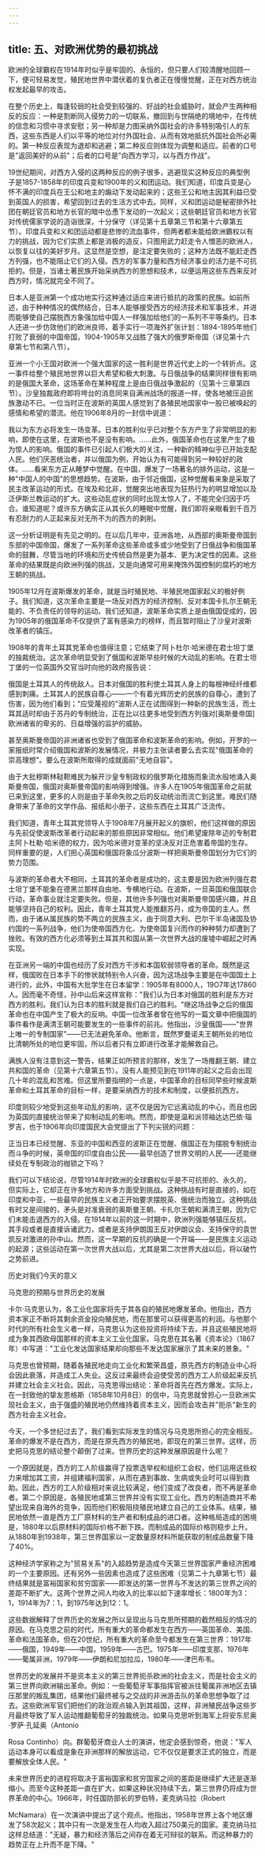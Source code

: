 ```yaml
---
---
---
```

title: 五、对欧洲优势的最初挑战
---



欧洲的全球霸权在1914年时似乎是牢固的、永恒的，但只要人们较清醒地回顾一下，便可轻易发觉，殖民地世界中潜伏着的复仇者正在慢慢觉醒，正在对西方统治权发起最早的攻击。

在整个历史上，每逢较弱的社会受到较强的、好战的社会威胁时，就会产生两种相反的反应：一种是割断同入侵势力的一切联系，撤回到与世隔绝的境地中，在传统的信念和习惯中寻求安慰；另一种却是力图采纳外国社会的许多特别吸引人的东西，这些东西是人们以平等的地位对付外国社会、从而有效地抵抗外国社会所必需的。第一种反应表现为退却和逃避；第二种反应则体现为调整和适应。前者的口号是"返回美好的从前"；后者的口号是"向西方学习，以与西方作战"。

19世纪期间，对西方入侵的这两种反应的例子很多，逃避现实这种反应的典型例子是1857-1858年的印度兵变和1900年的义和团运动。我们知道，印度兵变是心怀不满的印度兵在王公和地主的煽动下发动起来的；这些王公和地主因其利益已受到英国人的损害，希望回到过去的生活方式中去。同样，义和团运动是秘密排外社团在朝廷官员和地方长官的暗中怂恿下发动的一次起义；这些朝廷官员和地方长官对传统儒家学说的造诣很深，十分保守（详见第十五章第三节和第十六章第五节）。印度兵变和义和团运动都是悲惨的流血事件，但两者都未能给欧洲霸权以有力的挑战，因为它们实质上都是消极的造反，只图用武力赶走令人憎恶的欧洲人，以恢复以往的美好岁月。这显然是空想，是注定要失败的；这种方法既不能赶走西方列强，也不能阻止它们的入侵。西方的军事力量和西方经济事业的活力是不可抗拒的。但是，当诸土著民族开始采纳西方的思想和技术，以便运用这些东西来反对西方时，情况就完全不同了。

日本人是亚洲第一个成功地实行这种通过适应来进行抵抗的政策的民族。如前所述，由于种种情况的偶然结合，日本人能够接受西方的经济技术和军事技术，并进而能够使自己摆脱西方象强加给中国人一样强加给他们的一系列不平等条约。日本人还进一步仿效他们的欧洲良师，着手实行一项海外扩张计划：1894-1895年他们打败了衰弱的中国帝国，1904-1905年又战胜了强大的俄罗斯帝国（详见第十六章第七节和第八节）。

亚洲一个小王国对欧洲一个强大国家的这一胜利是世界近代史上的一个转折点。这一事件给整个殖民地世界以巨大希望和极大刺激。与日俄战争的结果同样很有影响的是俄国大革命，这场革命在某种程度上是由日俄战争激起的（见第十三章第四节）。沙皇独裁政府即将垮台的消息同来自满洲战场的报道一样，使各地被压迫民族激动不已。一位当时正在波斯的英国人感觉到了各殖民地国家中一股已被唤起的感情和希望的潜流。他在1906年8月的一封信中说道：

我以为东方必将发生一场变革。日本的胜利似乎已对整个东方产生了非常明显的影响，即使在这里，在波斯也不是没有影响。……此外，俄国革命也在这里产生了极为惊人的影响。俄国的事件已引起人们极大的关注，一种新的精神似乎已开始支配人民。他们厌恶统治者，并以俄国为例，开始认为有可能得到另一种较好的政体。……看来东方正从睡梦中觉醒。在中国，爆发了一场著名的排外运动，这是一种"中国人的中国"的思想趋势。在波斯，由于邻近俄国，这种觉醒看来象是采取了民主改革运动的形式。在埃及和北非，觉醒突出地表现为狂热行为的明显增加以及泛伊斯兰教运动的扩大。这些动乱症状的同时出现太惊人了，不能完全归因于巧合。谁知道呢？或许东方确实正从其长久的睡眠中觉醒，我们即将亲眼看到千百万有忍耐力的人正起来反对无所不为的西方的剥削。

这一分析证明是有先见之明的。在以后几年中，亚洲各地，从西部的奥斯曼帝国到东部的中国帝国，爆发了一系列革命这些革命或多或少地受到了日俄战争和俄国革命的鼓舞，尽管当地的环境和历史传统自然是更为基本、更为决定性的因素。这些革命的结果既是向欧洲列强的挑战，又是向通常可用来掩饰外国控制的腐朽的地方王朝的挑战。

1905年12月在波斯爆发的革命，就是当时殖民地、半殖民地国家起义的极好例子。我们知道，这次革命主要是一场反对西方的经济控制、反对本国卡扎尔王朝无能的、不负责任的领导的运动。我们还知道，波斯革命实质上是由俄国促成的，因为1905年的俄国革命不仅提供了富有感染力的榜样，而且暂时阻止了沙皇对波斯改革者的镇压。

1908年的青年土耳其党革命也值得注意；它结束了阿卜杜尔·哈米德在君士坦丁堡的独裁统治。这次革命明显受到了俄国和波斯早些时候的大动乱的影响。在君士坦丁堡的一位英国外交官当时向他的政府报告说：

俄国是土耳其人的传统敌人。日本对俄国的胜利使土耳其人身上的每根神经纤维都感到刺痛。土耳其人的民族自尊心——一个有着光辉历史的民族的自尊心，遭到了伤害，因为他们看到；"应受蔑视的"波斯人正在试图得到一种新的民族生活，而土耳其适时却由于苏丹的专制统治，正在比以往更多地受到西方列强对[奥斯曼帝国]欧洲诸省的卑劣的、日益增强的监护的威胁。

甚至奥斯曼帝国的非洲诸省也受到了俄国革命和波斯革命的影响。例如，开罗的一家报纸时常介绍俄国和波斯的发展情况，并极力主张读者要么去实现"俄国革命的崇高理想"。要么在波斯所取得的成就面前"无地自容"。

由于大批穆斯林鞑靼难民为躲开沙皇专制政权的俄罗斯化措施而象流水般地涌入奥斯曼帝国，俄国对奥斯曼帝国的影响得到增强。许多人在1905年俄国革命之前就已来到这里，更多的人则是由于革命失败之后的反动统治而流亡到这里。难民们随身带来了革命的文学作品、报纸和小册子，这些东西在土耳其广泛流传。

我们知道，青年土耳其党领导人于1908年7月展开起义的旗帜，他们这样做的原因与先前促使波斯改革者行动起来的那些原因非常相似。他们希望废除年迈的专制君主阿卜杜勒·哈米德的权力，因为哈米德对变革的坚决反对正危害着帝国的生存。同样重要的是，人们担心英国和俄国将象瓜分波斯一样把奥斯曼帝国划分为它们的势力范围。

与波斯的革命者大不相同，土耳其的革命者是成功的，这主要是因为欧洲列强在君士坦丁堡不能象在德黑兰那样自由地、专横地行动。在波斯，一旦英国和俄国联合行动，革命事业就注定要失败。但是，其他许多列强也对奥斯曼帝国感兴趣，并且能够坚持自己的权利。因此，青年土耳其党人能推翻苏丹，成为帝国的主人。然而，由于诸从属民族的势不两立的民族主义，由于同意大利、巴尔干半岛诸国及协约国的一系列战争，他们为使帝国西方化、为使帝国复兴而作的种种努力却遭到了挫败。有效的西方化必须等到土耳其共和国从第一次世界大战的废墟中崛起之时再实现。

在亚洲另一端的中国也经历了反对西方干涉和本国软弱领导者的革命。既然是这样，俄国败在日本手下的惨状就特别令人兴奋，因为这场战争主要是在中国国土上进行的，此外，中国有大批学生在日本留学：1905年有8000人，19O7年达17860人。因而毫不奇怪，孙中山后来这样宣称："我们认为日本对俄国的胜利是东方对西方的胜利。我们认为日本的胜利就是我们自己的胜利。"继这场战争之后的俄国革命也在中国产生了极大的反响。中国一位改革者曾在他写的一篇文章中把俄国的事件看作是满清王朝可能要发生的一些事件的前兆。他指出，沙皇俄国——"世界上唯一的专制国家"——已无法避免革命。他断言，既然罗曼诺夫王朝所处的地位比清朝所处的地位更牢固，所以后者只有立即进行改革才能解救自己。

满族人没有注意到这一警告，结果正如所预言的那样，发生了一场推翻王朝、建立共和国的革命（见第十六章第五节）。没有人能预见到在1911年的起义之后会出现几十年的混乱和苦难。但这里所要指明的一点是，中国革命的目标同早些时候波斯革命和土耳其革命的目标一样，是要采纳西方的技术和制度，以便抵抗西方。

印度则较少地受到这些年动乱的影响，这不仅是因为它远离动乱的中心，而且也因为英国的直接统治带来了抑制动乱的影响。然而，即使是温和派领袖达达巴依·瑙罗吉，也于1906年向印度国民大会党提出了下列尖锐的问题：

正当日本已经觉醒、东亚的中国和西亚的波斯正在觉醒、俄国正在为摆脱专制统治而斗争的时候，英帝国的印度自由公民——最早创造了世界文明的人民——还能继续处在专制政治的枷锁之下吗？

我们可以下结论说，尽管1914年时欧洲的全球霸权似乎是不可抗拒的、永久的，但实际上，它却正在许多地方和许多方面受到挑战。这种挑战有时是直接的，如在印度和中亚，一些最早的民族主义者正开始要求摆脱英、俄统治而独立。这种挑战有时又是间接的，矛头是对准衰弱的奥斯曼王朝、卡扎尔王朝和满清王朝，因为它们未能击退西方的入侵。在1914年以前的这一时期中，欧洲列强能够镇压反抗，其手段或者是直接诉诸武力，或者是支持伊朗国王反对伊朗议会、支持保守的袁世凯反对激进的孙中山。然而，这一早期的反抗的确是一个开端——是民族主义运动的起源；这些运动在第一次世界大战以后，尤其是第二次世界大战以后，将以破竹之势前进。

历史对我们今天的意义

马克思的预期与世界历史的发展

卡尔·马克思认为，各工业化国家将先于其各自的殖民地爆发革命。他指出，西方资本家正不断将其剩余资金投向殖民地，而在那里可以获得更高的利润。与他那个时代的所有社会生义者一样，马克思认为这些投资将持续下去，并且这些殖民地将成为象其西欧母国那样的资本主义工业化国家。马克思在其名著《资本论》（1867年）中写道："工业化发达国家结果却向那些不发达国家展示了其未来的景象。"

马克思也曾预期，随着各殖民地走向工业化和繁荣昌盛，原先西方的制造业中心将会因此衰落，并造成工人失业。这反过来最终会迫使受苦的西方工人阶级起来反抗并建立社会主义社会。因此，马克思得出结论：革命将首先在西方爆发。实际上，在一封致他的挚友恩格斯（1858年10月8日）的信中，马克思就曾担心一旦欧洲实现社会主义，由于强盛的殖民地仍然维持着资本主义，因而会攻击并"扼杀"新生的西方社会主义社会。

今天，一个多世纪过去了，我们看到实际发生的情况与马克思所担心的完全相反。革命的爆发不是在西方，而是在原先西方的殖民地，即现在的第三世界。这样，历史把马克思的结论整个颠倒了过来。世界历史的这种发展原因是什么呢？

一个原因就是，西方的工人阶级赢得了投票选举权和组织工会权，他们运用这些权力来增加其工资，并组建福利国家，从而在遇到事故、生病或失业时可以得到救助。因此，西方的工人阶级相对来说比较满足，他们变成了改良者，而不再是革命者。第二个原因是，各殖民地或第三世界并没有实现工业化。西方的制造商并不希望出现来自海外的竞争，因而他们积极阻挠殖民地建立自己的工业体系。结果，殖民地依然一直是西方工厂原材料的生产者和制成品的进口者。这种格局造成的困境是，1880年以后原材料的国际价格不断下跌。而制成品的国际价格则稳步上升。从1880年到1938年，第三世界国家以一定数量原材料所能获取的制成品数量下降了40%。

这种经济学家称之为"贸易关系"的入超趋势是造成今天第三世界国家严重经济困难的一个主要原因。还有另外一些因素也造成了这些困难（见第二十九章第七节）最终结果就是富裕国家和贫穷国家——即发达的第一世界与不发达的第三世界之间的差距不断扩大。这两个世界之间人均收入的比率以如下速率增长：1800年为3：1，1914年为7：1，到1975年达到12：1。

这些数据解释了世界历史的发展之所以呈现出与马克思所预期的截然相反的情况的原因。在马克思之前的时代，所有重大的革命都发生在西方——英国革命、美国、革命和法国革命。但在20世纪，所有重大的革命至今都发生在第三世界：1917年——俄国，1949年——中国，1959年——古巴。1975年——印度支那，1976年——葡属非洲，1979年——伊朗和尼加拉瓜，1980年——津巴布韦。

世界历史的发展并不是资本主义的第三世界扼杀欧洲的社会主义，而是社会主义的第三世界向欧洲输出革命。例如：一些葡萄牙军事指挥官被派往葡属非洲地区去镇压那里的叛乱集团，结果他们最终被与之交战的非洲游击队的革命思想争取了过去。这些欧洲军官们把他们的政治观点输入到其祖国，这样，非洲殖民战争这些岁月最终导致了军人运动推翻葡萄牙的独裁统治。如果马克思听到海军上将安东尼奥·罗萨·孔延奥（Antonio

Rosa Continho）向。群葡萄牙商业人士的演讲，他定会感到惊奇，他说："军人运动本身可以看成是象在非洲那样的解放运动，它不仅仅是要求正式的独立，而是要解放全体人民。"

未来世界历史的进程将取决于富裕国家和贫穷国家之间的差距是继续扩大还是逐渐缩小。而至今这种差距一直在扩大，如果这种状况持续下去，第三世界仍将成为世界革命的中心。1966年，时任国防部长的罗伯特，麦克纳马拉（Robert

McNamara）在一次演讲中提出了这个观点。他指出，1958年世界上各个地区爆发了58次起义；其中只有一次是发生在人均收入超过750美元的国家。麦克纳马拉这样总结道："无疑，暴力和经济落后之间存在着无可辩驳的联系。而这种暴力的趋势正在上升而不是下降。"